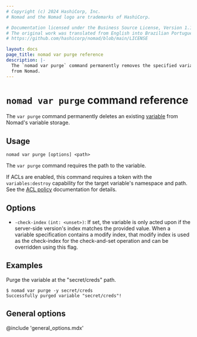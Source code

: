 ```yaml
---
# Copyright (c) 2024 HashiCorp, Inc.
# Nomad and the Nomad logo are trademarks of HashiCorp.

# Documentation licensed under the Business Source License, Version 1.1.
# The original work was translated from English into Brazilian Portuguese.
# https://github.com/hashicorp/nomad/blob/main/LICENSE

layout: docs
page_title: nomad var purge reference
description: |-
  The `nomad var purge` command permanently removes the specified variable
  from Nomad.
---
```


# `nomad var purge` command reference

The `var purge` command permanently deletes an existing [variable][] from Nomad's
variable storage.

## Usage

```plaintext
nomad var purge [options] <path>
```

The `var purge` command requires the path to the variable.

If ACLs are enabled, this command requires a token with the `variables:destroy`
capability for the target variable's namespace and path. See the [ACL policy][]
documentation for details.

## Options

- `-check-index` `(int: <unset>)`: If set, the variable is only acted upon if
  the server-side version's index matches the provided value. When a variable
  specification contains a modify index, that modify index is used as the
  check-index for the check-and-set operation and can be overridden using this
  flag.

## Examples

Purge the variable at the "secret/creds" path.

```shell-session
$ nomad var purge -y secret/creds
Successfully purged variable "secret/creds"!
```

## General options

@include 'general_options.mdx'

[variable]: /nomad/docs/concepts/variables
[ACL Policy]: /nomad/docs/other-specifications/acl-policy#variables
